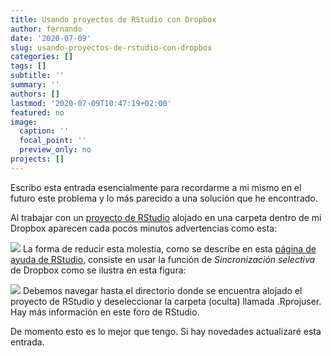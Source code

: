 ```yaml
---
title: Usando proyectos de RStudio con Dropbox
author: fernando
date: '2020-07-09'
slug: usando-proyectos-de-rstudio-con-dropbox
categories: []
tags: []
subtitle: ''
summary: ''
authors: []
lastmod: '2020-07-09T10:47:19+02:00'
featured: no
image:
  caption: ''
  focal_point: ''
  preview_only: no
projects: []
---
```


Escribo esta entrada esencialmente para recordarme a mi mismo en el futuro este problema y lo más parecido a una solución que he encontrado. 

Al trabajar con un [proyecto de RStudio](https://support.rstudio.com/hc/en-us/articles/200526207-Using-Projects) alojado en una carpeta dentro de mi Dropbox aparecen cada pocos minutos advertencias como esta:

![](/img/2020-07-09-01.png)
La forma de reducir esta molestia, como se describe en esta [página de ayuda de RStudio](https://support.rstudio.com/hc/en-us/articles/200534477Using), consiste en usar la función de *Sincronización selectiva* de Dropbox como se ilustra en esta figura:

![](/img/2020-07-09-02.png) 
Debemos navegar hasta el directorio donde se encuentra alojado el proyecto de RStudio y deseleccionar la carpeta (oculta) llamada .Rprojuser. Hay más información en este foro de RStudio. 

De momento esto es lo mejor que tengo. Si hay novedades actualizaré esta entrada.
